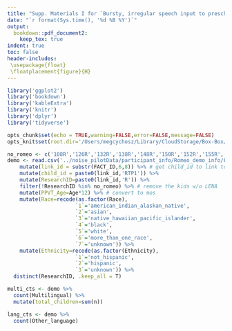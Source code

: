 ```yaml
---
title: "Supp. Materials I for `Bursty, irregular speech input to preschoolers predicts vocabulary size'"
date: "`r format(Sys.time(), '%d %B %Y')`"
output: 
  bookdown::pdf_document2:
    keep_tex: true
indent: true
toc: false
header-includes:
 \usepackage{float}
 \floatplacement{figure}{H}
---
```


```r
library('ggplot2')
library('bookdown')
library('kableExtra')
library('knitr')
library('dplyr')
library('tidyverse')

opts_chunk$set(echo = TRUE,warning=FALSE,error=FALSE,message=FALSE)
opts_knit$set(root.dir='/Users/megcychosz/Library/CloudStorage/Box-Box/box-group-lena-studies/its_dataframes/')
```

```r
no_romeo <- c('108R','126R','132R','138R','148R','150R','152R','155R','156R','157R','178R') # Research IDs for the kids that don't have LENA 
demo <- read.csv('../noise_pilotData/participant_info/Romeo_demo_info/FACT_data_cleaned.csv') %>%
    mutate(link_id = substr(FACT_ID,6,8)) %>% # get child_id to link to LENA data
    mutate(child_id = paste0(link_id,'RTP1')) %>% 
    mutate(ResearchID=paste0(link_id,'R')) %>%
    filter(!ResearchID %in% no_romeo) %>% # remove the kids w/o LENA
    mutate(PPVT_Age=Age*12) %>% # convert to mos
    mutate(Race=recode(as.factor(Race),
                      `1`='american_indian_alaskan_native',
                      `2`='asian',
                      `3`='native_hawaiian_pacific_islander',
                      `4`='black',
                      `5`='white',
                      `6`='more_than_one_race',
                      `7`='unknown')) %>%
    mutate(Ethnicity=recode(as.factor(Ethnicity),
                      `1`='not_hispanic',
                      `2`='hispanic',
                      `3`='unknown')) %>%
  distinct(ResearchID, .keep_all = T)
```

```r
multi_cts <- demo %>%
  count(Multilingual) %>%
  mutate(total_children=sum(n)) 

lang_cts <- demo %>%
  count(Other_language)
```

